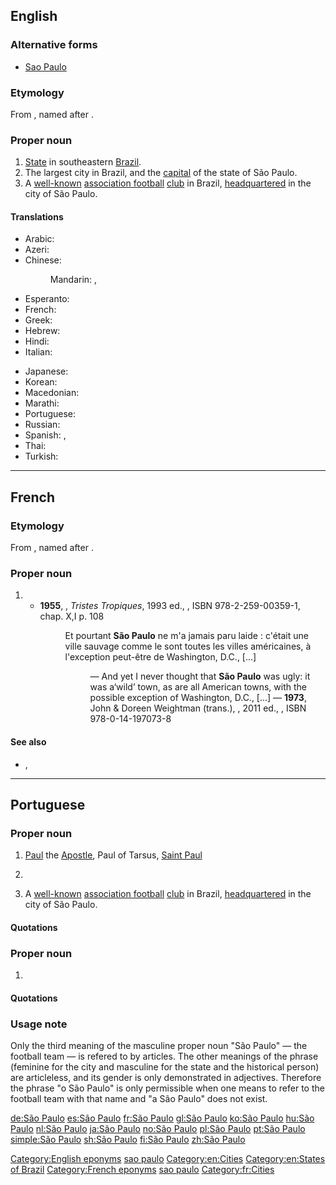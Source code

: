 {{also|Sao Paulo}}
==English==
{{wikipedia}}

===Alternative forms===
* [[Sao Paulo]]

===Etymology===
From {{etyl|pt|en}}, named after {{w|Saint Paul}}.

===Proper noun===
{{en-proper noun|head=[[São]] [[Paulo]]}}

# [[State]] in southeastern [[Brazil]].
# The largest city in Brazil, and the [[capital]] of the state of São Paulo.
# A [[well-known]] [[association football]] [[club]] in Brazil, [[headquartered]] in the city of São Paulo.

====Translations====
{{trans-top|city and state}}
* Arabic: {{t|ar|ساو باولو|m|tr=saw baawlu}}
* Azeri: {{t|az|San Paulo}}
* Chinese:
*: Mandarin: {{t|cmn|聖保羅|sc=Hani}},  {{t+|cmn|圣保罗|tr=Shèng-Bǎoluó|sc=Hani}}
* Esperanto: {{t|eo|San-Paŭlio}}
* French: {{t+|fr|São Paulo|m}}
* Greek: {{t|el|Σάο Πάολο|tr=Sáo Páolo}}
* Hebrew: {{t|he|סאו פאולו}}
* Hindi: {{t|hi|साओ पाउलो|tr=sā'ō pā'ulō}}
* Italian: {{t+|it|San Paolo}}
{{trans-mid}}
* Japanese: {{t+|ja|サンパウロ|tr=Sanpauro}}
* Korean: {{t|ko|상파울루|tr=Sangpaullu|sc=Hang}}
* Macedonian: {{t|mk|Сао Паоло|tr=Sáo Páolo}}
* Marathi: {{t|mr|साओं पाउलो|n|tr=sāoṃ pāulo|sc=Deva}}
* Portuguese: {{t+|pt|São Paulo}}
* Russian: {{t|ru|Сан-Паулу|m|tr=San-Páulu}}
* Spanish: {{t+|es|San Pablo}}, {{t+|es|São Paulo}}
* Thai: {{t|th|เซาเปาลู|tr=sao bpao loo}}
* Turkish: {{t|tr|São Paulo}}
{{trans-bottom}}

[[Category:English eponyms]]
[[Category:English terms spelled with Ã|sao paulo]]
[[Category:en:Cities]]
[[Category:en:States of Brazil]]

----

==French==
{{wikipedia|lang=fr}}

===Etymology===
From {{etyl|pt|fr}}, named after {{w|Saint Paul}}.

===Proper noun===
{{fr-proper noun|m}}

# {{l|en|São Paulo}}
#* '''1955''', {{w|Claude Lévi-Strauss}}, ''Tristes Tropiques'', 1993 ed., {{w|Plon (publisher)|Plon}}, ISBN 978-2-259-00359-1, chap. X,I p. 108
#*: Et pourtant '''São Paulo''' ne m'a jamais paru laide : c'était une ville sauvage comme le sont toutes les villes américaines, à l'exception peut-être de Washington, D.C., [...]
#*:: — And yet I never thought that '''São Paulo''' was ugly: it was a‘wild’ town, as are all American towns, with the possible exception of Washington, D.C., [...] — '''1973''', John & Doreen Weightman (trans.), ''{{w|Tristes Tropiques}}'', 2011 ed., {{w|Penguin Books}}, ISBN 978-0-14-197073-8

====See also====
* {{l|fr|pauliste}}, {{l|fr|Pauliste}}

[[Category:French eponyms]]
[[Category:French terms spelled with Ã|sao paulo]]
[[Category:fr:Cities]]

----

==Portuguese==

===Proper noun===
{{pt-proper noun|m|head=[[são|São]] [[Paulo]]}}

# [[Paul]] the [[Apostle]], Paul of Tarsus, [[Saint Paul]]
# {{l|en|São Paulo}} {{gloss|state in Brazil}}
# A [[well-known]] [[association football]] [[club]] in Brazil, [[headquartered]] in the city of São Paulo.

====Quotations====
{{seeCites}}

===Proper noun===
{{pt-proper noun|f|head=[[são|São]] [[Paulo]]}}

# {{l|en|São Paulo}} {{gloss|city in the state of São Paulo}}

====Quotations====
{{seeCites}}

===Usage note===
Only the third meaning of the masculine proper noun "São Paulo" — the football team — is refered to by articles. The other meanings of the phrase (feminine for the city and masculine for the state and the historical person) are articleless, and its gender is only demonstrated in adjectives. Therefore the phrase "o São Paulo" is only permissible when one means to refer to the football team with that name and "a São Paulo" does not exist.

[[de:São Paulo]]
[[es:São Paulo]]
[[fr:São Paulo]]
[[gl:São Paulo]]
[[ko:São Paulo]]
[[hu:São Paulo]]
[[nl:São Paulo]]
[[ja:São Paulo]]
[[no:São Paulo]]
[[pl:São Paulo]]
[[pt:São Paulo]]
[[simple:São Paulo]]
[[sh:São Paulo]]
[[fi:São Paulo]]
[[zh:São Paulo]]